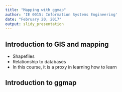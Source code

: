 ```yaml
---
title: "Mapping with ggmap"
author: 'IE 0015: Information Systems Engineering'
date: "February 20, 2017"
output: slidy_presentation
---
```




## Introduction to GIS and mapping

- Shapefiles
- Relationship to databases
- In this course, it is a proxy in learning how to learn

##  Introduction to ggmap
